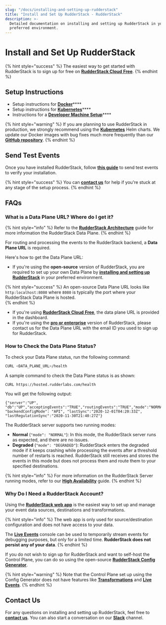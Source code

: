 ```yaml
---
slug: "/docs/installing-and-setting-up-rudderstack"
title: "Install and Set Up RudderStack - RudderStack"
description: >-
  Detailed documentation on installing and setting up RudderStack in your
  preferred environment.
---
```


# Install and Set Up RudderStack

{% hint style="success" %}
The easiest way to get started with RudderStack is to sign up for free on [**RudderStack Cloud** **Free**](https://app.rudderlabs.com/signup?type=freetrial).
{% endhint %}

## Setup Instructions

- Setup instructions for [**Docker**](docker.md)\*\*\*\*
- Setup instructions for [**Kubernetes**](kubernetes.md)\*\*\*\*
- Instructions for a [**Developer Machine Setup**](developer-machine-setup.md)\*\*\*\*

{% hint style="warning" %}
If you are planning to use RudderStack in production, we strongly recommend using the [**Kubernetes**](kubernetes.md) Helm charts. We update our Docker images with bug fixes much more frequently than our [**GitHub repository**](https://github.com/rudderlabs/rudder-server).
{% endhint %}

## Send Test Events

Once you have installed RudderStack, follow [**this guide**](sending-test-events.md) to send test events to verify your installation.

{% hint style="success" %}
You can [**contact us**](https://resources.rudderstack.com/join-rudderstack-slack) for help if you're stuck at any stage of the setup process.
{% endhint %}

## FAQs

### What is a Data Plane URL? Where do I get it?

{% hint style="info" %}
Refer to the [**RudderStack Architecture**](../rudderstack-architecture.md) guide for more information the RudderStack Data Plane.
{% endhint %}

For routing and processing the events to the RudderStack backend, a **Data Plane URL** is required.

Here's how to get the Data Plane URL:

- If you're using the **open-source** version of RudderStack, you are required to set up your own Data Plane by [**installing and setting up RudderStack**](./) in your preferred environment.

{% hint style="success" %}
An open-source Data Plane URL looks like `http:localhost:8080` where `8080` is typically the port where your RudderStack Data Plane is hosted.  
{% endhint %}

- If you're using [**RudderStack Cloud** **Free**](https://app.rudderlabs.com/signup?type=freetrial), the data plane URL is provided in the dashboard.
- If you're using the [**pro or enterprise**](https://rudderstack.com/pricing) version of RudderStack, please contact us for the Data Plane URL with the email ID you used to sign up for RudderStack.

### How to Check the Data Plane Status?

To check your Data Plane status, run the following command:

```bash
CURL <DATA_PLANE_URL>/health
```

A sample command to check the Data Plane status is as shown:

```bash
CURL https://hosted.rudderlabs.com/health
```

You will get the following output:

```text
{"server":"UP", "db":"UP","acceptingEvents":"TRUE","routingEvents":"TRUE","mode":"NORMAL","goroutines":"15364", "backendConfigMode": "API", "lastSync":"2020-12-01T04:20:33Z", "lastRegulationSync":"2020-11-30T21:40:27Z"}
```

The RudderStack server supports two running modes:

- **Normal** \(`"mode": "NORMAL"`\): In this mode, the RudderStack server runs as expected, and there are no issues.
- **Degraded** \(`"mode": "DEGRADED"`\): RudderStack enters the degraded mode if it keeps crashing while processing the events after a threshold number of restarts is reached. RudderStack still receives and stores the events in this mode but does not process them and route them to your specified destinations.

{% hint style="info" %}
For more information on the RudderStack Server running modes, refer to our [**High Availability**](../../user-guides/administrators-guide/high-availability.md) guide.
{% endhint %}

### Why Do I Need a RudderStack Account?

Using the [**RudderStack web app**](https://app.rudderstack.com/) is the easiest way to set up and manage your event data sources, destinations and transformations.

{% hint style="info" %}
The web app is only used for source/destination configuration and does not have access to your data.

The [**Live Events**](../live-events.md) console can be used to temporarily stream events for debugging purposes, but only for a limited time. **RudderStack does not persist any of your data**.
{% endhint %}

If you do not wish to sign up for RudderStack and want to self-host the Control Plane, you can do so using the open-source [**RudderStack Config Generator**](../../user-guides/how-to-guides/rudderstack-config-generator.md).

{% hint style="warning" %}
Note that the Control Plane set up using the Config Generator does not have features like [**Transformations**](../../adding-a-new-user-transformation-in-rudderstack/) and [**Live Events**](../live-events.md).
{% endhint %}

## Contact Us

For any questions on installing and setting up RudderStack, feel free to [**contact us**](mailto:%20docs@rudderstack.com). You can also start a conversation on our [**Slack**](https://resources.rudderstack.com/join-rudderstack-slack) channel.
